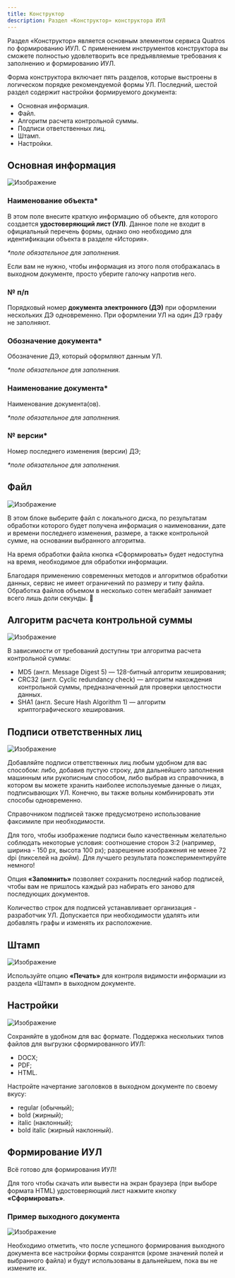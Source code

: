 ```yaml
---
title: Конструктор
description: Раздел «Конструктор» конструктора ИУЛ
---
```



Раздел «Конструктор» является основным элементом сервиса Quatros по формированию ИУЛ. С применением инструментов конструктора вы сможете полностью удовлетворить все предъявляемые требования к заполнению и формированию ИУЛ.

Форма конструктора включает пять разделов, которые выстроены в логическом порядке рекомендуемой формы УЛ. Последний, шестой раздел содержит настройки формируемого документа:

- Основная информация.
- Файл.
- Алгоритм расчета контрольной суммы.
- Подписи ответственных лиц.
- Штамп.
- Настройки.

## Основная информация

![Изображение](../../assets/builder/1-main-information.png "Основная информация")

### Наименование объекта\*

В этом поле внесите краткую информацию об объекте, для которого создается **удостоверяющий лист (УЛ)**. Данное поле не входит в официальный перечень формы, однако оно необходимо для идентификации объекта в разделе «История».

_\*поле обязательное для заполнения._

<Aside type="tip">
  Если вам не нужно, чтобы информация из этого поля отображалась в выходном
  документе, просто уберите галочку напротив него.
</Aside>

### № п/п

Порядковый номер **документа электронного (ДЭ)** при оформлении нескольких ДЭ одновременно. При оформлении УЛ на один ДЭ графу не заполняют.

### Обозначение документа\*

Обозначение ДЭ, который оформляют данным УЛ.

_\*поле обязательное для заполнения._

### Наименование документа\*

Наименование документа(ов).

_\*поле обязательное для заполнения._

### № версии\*

Номер последнего изменения (версии) ДЭ;

_\*поле обязательное для заполнения._

## Файл

![Изображение](../../assets/builder/2-file.png "Файл")

В этом блоке выберите файл с локального диска, по результатам обработки которого будет получена информация о наименовании, дате и времени последнего изменения, размере, а также контрольной сумме, на основании выбранного алгоритма.

На время обработки файла кнопка «Сформировать» будет недоступна на время, необходимое для обработки информации.

<Aside type="note">
  Благодаря применению современных методов и алгоритмов обработки данных, сервис
  не имеет ограничений по размеру и типу файла. Обработка файлов объемом в
  несколько сотен мегабайт занимает всего лишь доли секунды. 🚀
</Aside>

## Алгоритм расчета контрольной суммы

![Изображение](../../assets/builder/3-algorithm.png "Алгоритм расчета контрольной суммы")

В зависимости от требований доступны три алгоритма расчета контрольной суммы:

- MD5 (англ. Message Digest 5) — 128-битный алгоритм хеширования;
- CRC32 (англ. Cyclic redundancy check) — алгоритм нахождения контрольной суммы, предназначенный для проверки целостности данных.
- SHA1 (англ. Secure Hash Algorithm 1) — алгоритм криптографического хеширования.

## Подписи ответственных лиц

![Изображение](../../assets/builder/4-signs.png "Подписи ответственных лиц")

Добавляйте подписи ответственных лиц любым удобном для вас способом: либо, добавив пустую строку, для дальнейшего заполнения машинным или рукописным способом, либо выбрав из справочника, в котором вы можете хранить наиболее используемые данные о лицах, подписывающих УЛ. Конечно, вы также вольны комбинировать эти способы одновременно.

Справочником подписей также предусмотрено использование факсимиле при необходимости.

<Aside type="tip">
  Для того, чтобы изображение подписи было качественным желательно соблюдать
  некоторые условия: соотношение сторон 3:2 (например, ширина - 150 px, высота
  100 px); разрешение изображения не менее 72 dpi (пикселей на дюйм). Для
  лучшего результата поэкспериментируйте немного!
</Aside>

Опция **«Запомнить»** позволяет сохранить последний набор подписей, чтобы вам не пришлось каждый раз набирать его заново для последующих документов.

<Aside type="note">
  Количество строк для подписей устанавливает организация - разработчик УЛ.
  Допускается при необходимости удалять или добавлять графы и изменять их
  расположение.
</Aside>

## Штамп

![Изображение](../../assets/builder/5-footer.png "Штамп УЛ")

Используйте опцию **«Печать»** для контроля видимости информации из раздела «Штамп» в выходном
документе.

## Настройки

![Изображение](../../assets/builder/6-settings.png "Настройки формы")

Сохраняйте в удобном для вас формате. Поддержка нескольких типов файлов для выгрузки сформированного ИУЛ:

- DOCX;
- PDF;
- HTML.

Настройте начертание заголовков в выходном документе по своему вкусу:

- regular (обычный);
- bold (жирный);
- italic (наклонный);
- bold italic (жирный наклонный).

## Формирование ИУЛ

Всё готово для формирования ИУЛ!

Для того чтобы скачать или вывести на экран браузера (при выборе формата HTML) удостоверяющий лист нажмите кнопку **«Сформировать»**.

### Пример выходного документа

![Изображение](../../assets/builder/iul-example.jpg "Пример выходного документа ИУЛ")

<Aside type="note">
  Необходимо отметить, что после успешного формирования выходного документа все
  настройки формы сохранятся (кроме значений полей и выбранного файла) и будут
  использованы в дальнейшем, пока вы не измените их.
</Aside>
